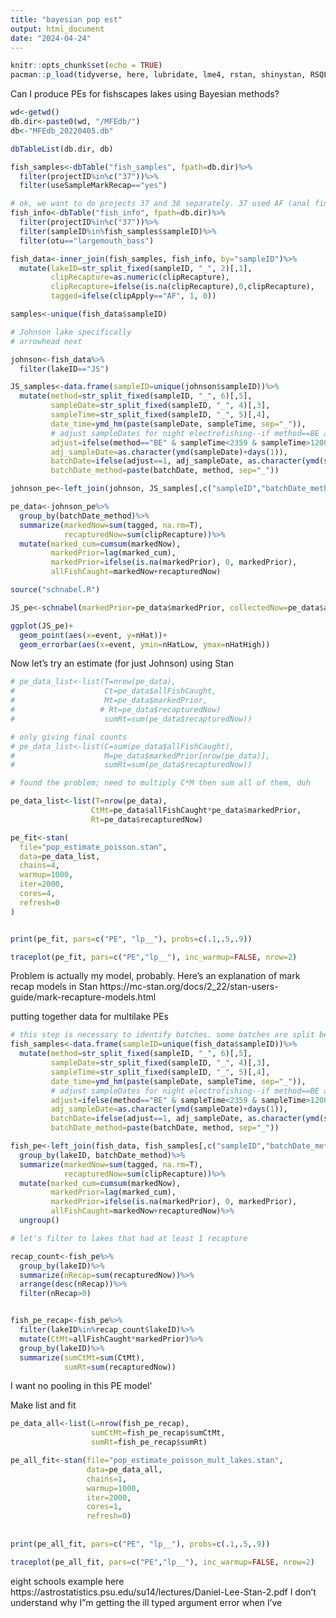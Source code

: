 ```yaml
---
title: "bayesian pop est"
output: html_document
date: "2024-04-24"
---
```


```r
knitr::opts_chunk$set(echo = TRUE)
pacman::p_load(tidyverse, here, lubridate, lme4, rstan, shinystan, RSQLite, MFEUtilities)

```

Can I produce PEs for fishscapes lakes using Bayesian methods?

```r
wd<-getwd()
db.dir<-paste0(wd, "/MFEdb/")
db<-"MFEdb_20220405.db"

dbTableList(db.dir, db)

fish_samples<-dbTable("fish_samples", fpath=db.dir)%>%
  filter(projectID%in%c("37"))%>%
  filter(useSampleMarkRecap=="yes")

# ok, we want to do projects 37 and 38 separately. 37 used AF (anal fin) tags, 38 used PIT tags
fish_info<-dbTable("fish_info", fpath=db.dir)%>%
  filter(projectID%in%c("37"))%>%
  filter(sampleID%in%fish_samples$sampleID)%>%
  filter(otu=="largemouth_bass")

fish_data<-inner_join(fish_samples, fish_info, by="sampleID")%>%
  mutate(lakeID=str_split_fixed(sampleID, "_", 2)[,1],
         clipRecapture=as.numeric(clipRecapture),
         clipRecapture=ifelse(is.na(clipRecapture),0,clipRecapture),
         tagged=ifelse(clipApply=="AF", 1, 0))

samples<-unique(fish_data$sampleID)

```

```r
# Johnson lake specifically
# arrowhead next

johnson<-fish_data%>%
  filter(lakeID=="JS")

JS_samples<-data.frame(sampleID=unique(johnson$sampleID))%>%
  mutate(method=str_split_fixed(sampleID, "_", 6)[,5],
         sampleDate=str_split_fixed(sampleID, "_", 4)[,3],
         sampleTime=str_split_fixed(sampleID, "_", 5)[,4],
         date_time=ymd_hm(paste(sampleDate, sampleTime, sep="_")),
         # adjust sampleDates for night electrofishing--if method==BE and sampleTime is in the evening before midnight, add one day to date.
         adjust=ifelse(method=="BE" & sampleTime<2359 & sampleTime>1200, 1, 0),
         adj_sampleDate=as.character(ymd(sampleDate)+days(1)),
         batchDate=ifelse(adjust==1, adj_sampleDate, as.character(ymd(sampleDate))),
         batchDate_method=paste(batchDate, method, sep="_"))

johnson_pe<-left_join(johnson, JS_samples[,c("sampleID","batchDate_method")], by="sampleID")

pe_data<-johnson_pe%>%
  group_by(batchDate_method)%>%
  summarize(markedNow=sum(tagged, na.rm=T),
            recapturedNow=sum(clipRecapture))%>%
  mutate(marked_cum=cumsum(markedNow),
         markedPrior=lag(marked_cum),
         markedPrior=ifelse(is.na(markedPrior), 0, markedPrior),
         allFishCaught=markedNow+recapturedNow)

source("schnabel.R")

JS_pe<-schnabel(markedPrior=pe_data$markedPrior, collectedNow=pe_data$allFishCaught, recapturedNow=pe_data$recapturedNow)

ggplot(JS_pe)+
  geom_point(aes(x=event, y=nHat))+
  geom_errorbar(aes(x=event, ymin=nHatLow, ymax=nHatHigh))

```
Now let's try an estimate (for just Johnson) using Stan

```r
# pe_data_list<-list(T=nrow(pe_data),
#                    Ct=pe_data$allFishCaught,
#                    Mt=pe_data$markedPrior,
#                   # Rt=pe_data$recapturedNow)
#                    sumRt=sum(pe_data$recapturedNow))

# only giving final counts
# pe_data_list<-list(C=sum(pe_data$allFishCaught),
#                    M=pe_data$markedPrior[nrow(pe_data)],
#                    sumRt=sum(pe_data$recapturedNow))

# found the problem; need to multiply C*M then sum all of them, duh

pe_data_list<-list(T=nrow(pe_data),
                  CtMt=pe_data$allFishCaught*pe_data$markedPrior,
                  Rt=pe_data$recapturedNow)

pe_fit<-stan(
  file="pop_estimate_poisson.stan",
  data=pe_data_list,
  chains=4,
  warmup=1000,
  iter=2000,
  cores=4,
  refresh=0
)


print(pe_fit, pars=c("PE", "lp__"), probs=c(.1,.5,.9))

traceplot(pe_fit, pars=c("PE","lp__"), inc_warmup=FALSE, nrow=2)

```

Problem is actually my model, probably. 
Here's an explanation of mark recap models in Stan https://mc-stan.org/docs/2_22/stan-users-guide/mark-recapture-models.html 


putting together data for multilake PEs

```r
# this step is necessary to identify batches. some batches are split between dates because they happened overnight. Date is therefore not a good indicator of batch.
fish_samples<-data.frame(sampleID=unique(fish_data$sampleID))%>%
  mutate(method=str_split_fixed(sampleID, "_", 6)[,5],
         sampleDate=str_split_fixed(sampleID, "_", 4)[,3],
         sampleTime=str_split_fixed(sampleID, "_", 5)[,4],
         date_time=ymd_hm(paste(sampleDate, sampleTime, sep="_")),
         # adjust sampleDates for night electrofishing--if method==BE and sampleTime is in the evening before midnight, add one day to date.
         adjust=ifelse(method=="BE" & sampleTime<2359 & sampleTime>1200, 1, 0),
         adj_sampleDate=as.character(ymd(sampleDate)+days(1)),
         batchDate=ifelse(adjust==1, adj_sampleDate, as.character(ymd(sampleDate))),
         batchDate_method=paste(batchDate, method, sep="_"))

fish_pe<-left_join(fish_data, fish_samples[,c("sampleID","batchDate_method")], by="sampleID")%>%
  group_by(lakeID, batchDate_method)%>%
  summarize(markedNow=sum(tagged, na.rm=T),
            recapturedNow=sum(clipRecapture))%>%
  mutate(marked_cum=cumsum(markedNow),
         markedPrior=lag(marked_cum),
         markedPrior=ifelse(is.na(markedPrior), 0, markedPrior),
         allFishCaught=markedNow+recapturedNow)%>%
  ungroup()

# let's filter to lakes that had at least 1 recapture

recap_count<-fish_pe%>%
  group_by(lakeID)%>%
  summarize(nRecap=sum(recapturedNow))%>%
  arrange(desc(nRecap))%>%
  filter(nRecap>0)


fish_pe_recap<-fish_pe%>%
  filter(lakeID%in%recap_count$lakeID)%>%
  mutate(CtMt=allFishCaught*markedPrior)%>%
  group_by(lakeID)%>%
  summarize(sumCtMt=sum(CtMt),
            sumRt=sum(recapturedNow))

```

I want no pooling in this PE model'

Make list and fit
```r
pe_data_all<-list(L=nrow(fish_pe_recap),
                  sumCtMt=fish_pe_recap$sumCtMt,
                  sumRt=fish_pe_recap$sumRt)

pe_all_fit<-stan(file="pop_estimate_poisson_mult_lakes.stan",
                 data=pe_data_all,
                 chains=1,
                 warmup=1000,
                 iter=2000,
                 cores=1,
                 refresh=0)
                 
                 
print(pe_all_fit, pars=c("PE", "lp__"), probs=c(.1,.5,.9))

traceplot(pe_all_fit, pars=c("PE","lp__"), inc_warmup=FALSE, nrow=2)

```
eight schools example here https://astrostatistics.psu.edu/su14/lectures/Daniel-Lee-Stan-2.pdf 
I don't understand why I"m getting the ill typed argument error when I've 
